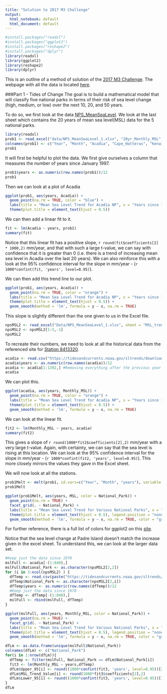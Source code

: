 ```yaml
---
title: "Solution to 2017 M3 Challenge"
output:
  html_notebook: default
  html_document: default
---
```

```r
#install.packages("readxl")
#install.packages("ggplot2")
#install.packages("reshape2")
#install.packages("dplyr")
library(readxl)
library(ggplot2)
library(reshape2)
library(dplyr)
```

This is an outline of a method of solution of the [2017 M3 Challenge](https://m3challenge.siam.org/sites/default/files/uploads/M3%20Challenge%20PROBLEM_2017_0.pdf).  The webpage with all the data is located [here](https://m3challenge.siam.org/node/336).

###Part 1 - Tides of Change
The goal is to build a mathematical model that will classify five national parks in terms of their risk of sea level change (high, medium, or low) over the next 10, 20, and 50 years.

To do so, we first look at the data [NPS_MeanSeaLevel](https://m3challenge.siam.org/sites/default/files/uploads/NPS_MeanSeaLevel_1.xlsx).  We look at the last sheet which contains the 20 years of mean sea level(MSL) data for the 5 national parks.

```r
library(readxl)
prob1 <- read_excel("data/NPS_MeanSeaLevel_1.xlsx", "20yr_Monthly_MSL", skip = 3)
colnames(prob1) <- c("Year", "Month", "Acadia", "Cape_Hatteras", "Kenai_Fords", "Olympic","Padre_Island")
prob1
```
It will first be helpful to plot the data.  We first give ourselves a column that measures the number of years since January 1997.
```r
prob1$years <- as.numeric(row.names(prob1))/12
prob1
```
Then we can look at a plot of Acadia
```r
ggplot(prob1, aes(years, Acadia)) + 
  geom_point(na.rm = TRUE, color = "blue") + 
  labs(title = "Mean Sea Level Trend for Acadia NP", x = "Years since 1/1/1997", y = "Mean Sea Level") +
  theme(plot.title = element_text(hjust = 0.5)) 

```
We can then add a linear fit to it.
```r
fit <- lm(Acadia ~ years, prob1)
summary(fit)

```

Notice that this linear fit has a positive slope, `r round(fit$coefficients[2] * 1000,2)` mm/year, and that with such a large t-value, we can say with confidence that it is greater than 0 (i.e. there is a trend of increasing mean sea level in Acadia over the last 20 years).  We can also reinforce this with a look at the 95% confidence interval for the slope in mm/year - (`r 1000*confint(fit, 'years', level=0.95)`).

We can then add this trend line to our plot.
```r
ggplot(prob1, aes(years, Acadia)) + 
  geom_point(na.rm = TRUE, color = "orange") + 
  labs(title = "Mean Sea Level Trend for Acadia NP", x = "Years since 1/1/1997", y = "Mean Sea Level") +
  theme(plot.title = element_text(hjust = 0.5)) +
  geom_smooth(method = 'lm', formula = y ~ x, na.rm = TRUE)
```

This slope is slightly different than the one given to us in the Excel file.

```r
npsMSL2 <- read_excel("Data/NPS_MeanSeaLevel_1.xlsx", sheet = "MSL_trend")
npsMSL2 <- npsMSL2[1:5,-1]
npsMSL2
```
To recreate their numbers, we need to look at all the historical data from the referenced site for [Station 8413320 ](https://tidesandcurrents.noaa.gov/sltrends/sltrends_station.shtml?stnid=8413320).
```r
acadia <- read.csv("https://tidesandcurrents.noaa.gov/sltrends/downloadMeanSeaLevelTrendsCSV.htm?stnid=8413320")
acadia$years <- as.numeric(row.names(acadia))/12
acadia <- acadia[1:1392,] #Removing everything after the previous year
acadia
```
We can plot this.
```r
ggplot(acadia, aes(years, Monthly_MSL)) + 
  geom_point(na.rm = TRUE, color = "orange") + 
  labs(title = "Mean Sea Level Trend for Acadia NP", x = "Years since 1/1/1900", y = "Mean Sea Level") +
  theme(plot.title = element_text(hjust = 0.5)) +
  geom_smooth(method = 'lm', formula = y ~ x, na.rm = TRUE)
```
We can look at the linear fit.
```r
fit2 <- lm(Monthly_MSL ~ years, acadia)
summary(fit2)

```
This gives a slope of `r round(1000*fit2$coefficients[2],2)` mm/year with a very large t-value.  Again, with certainty, we can say that the sea level is rising at this location.  We can look at the 95% confidence interval for the slope in mm/year - (`r 1000*confint(fit2, 'years', level=0.95)`).  This more closely mirrors the values they gave in the Excel sheet.

We will now look at all the stations.
```r
prob1Melt <- melt(prob1, id.vars=c("Year", "Month", "years"), variable.name = "National_Park", value.name = "MSL")
prob1Melt
```

```r
ggplot(prob1Melt, aes(years, MSL, color = National_Park)) + 
  geom_point(na.rm = TRUE) + 
  facet_grid(. ~ National_Park) + 
  labs(title = "Mean Sea Level Trend for Various National Parks", x = "Years since 1/1/1997", y = "Mean Sea Level") +
  theme(plot.title = element_text(hjust = 0.5), legend.position = "none") +
  geom_smooth(method = 'lm', formula = y ~ x, na.rm = TRUE, color = "gray40")

```

For further reference, there is a full list of colors for ggplot2 on this [site](http://sape.inf.usi.ch/quick-reference/ggplot2/colour).

Notice that the sea level change at Padre Island doesn't match the increase given in the excel sheet.  To understand this, we can look at the larger data set.

```r
#Keep just the data since 1970
mslFull <- acadia[-(1:840),]
mslFull$National_Park <- as.character(npsMSL2[2,2])
for (i in 3:ncol(npsMSL2) ) {
  dfTemp <- read.csv(paste("https://tidesandcurrents.noaa.gov/sltrends/downloadMeanSeaLevelTrendsCSV.htm?stnid=",as.character(as.integer(npsMSL2[1, i])),sep=""))
  dfTemp$National_Park <- as.character(npsMSL2[2,i])
  dfTemp$years <- as.numeric(row.names(dfTemp))/12
  #Keep just the data since 1970
  dfTemp <- dfTemp[-(1:840),]
  mslFull <- rbind(mslFull, dfTemp)
}

ggplot(mslFull, aes(years, Monthly_MSL, color = National_Park)) + 
  geom_point(na.rm = TRUE) + 
  facet_grid(. ~ National_Park) + 
  labs(title = "Mean Sea Level Trend for Various National Parks", x = "Years since 1/1/1970", y = "Mean Sea Level") +
  theme(plot.title = element_text(hjust = 0.5), legend.position = "none") +
  geom_smooth(method = 'lm', formula = y ~ x, na.rm = TRUE, color = "gray40")

```
```r
dfLm <- as.data.frame(unique(mslFull$National_Park))
colnames(dfLm) <- c("National_Park")
for(i in 1:nrow(dfLm)){
  dfTemp <- filter(mslFull, National_Park == dfLm$National_Park[i])
  fit3 <- lm(Monthly_MSL ~ years,dfTemp)
  dfLm$Upper_95[i] <- round((1000*confint(fit3, 'years', level=0.95))[2],2)
  dfLm$MSL_Trend_Value[i] <- round(1000*fit3$coefficients[2],2)
  dfLm$Lower_95[i] <- round((1000*confint(fit3, 'years', level=0.95))[1],2)
}
dfLm
```

